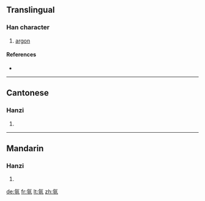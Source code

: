 {{also|氬}}
==Translingual==

===Han character===
{{Han char|rn=84|rad=气|as=06|sn=10|four=|canj=人弓一廿金 (ONMTC)}}

# [[argon]]

====References====
* {{Han ref|kx=0599.151|hdz=32011.080|uh=6C29|ud=27689|bh=EBB2|bd=60338}}

----

==Cantonese==

===Hanzi===
{{yue-hanzi|jyut=|y=a3}}

# {{defn|Cantonese}}

----

==Mandarin==

===Hanzi===
{{cmn-hanzi|tra=氬|pin=[[yà]] ([[ya4]])|wg=ya<sup>4</sup>}}

# {{defn|Mandarin}}

[[de:氩]]
[[fr:氩]]
[[lt:氩]]
[[zh:氩]]